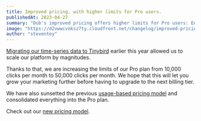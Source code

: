 ```yaml
---
title: Improved pricing, with higher limits for Pro users.
publishedAt: 2023-04-27
summary: "Dub's improved pricing offers higher limits for Pro users: Enjoy an increase from 10,000 to 50,000 clicks per month."
image: "https://d2vwwcvoksz7ty.cloudfront.net/changelog/improved-pricing.png"
author: "steventey"
---
```


[Migrating our time-series data to Tinybird](/changelog/tinybird-migration) earlier this year allowed us to scale our platform by magnitudes.

Thanks to that, we are increasing the limits of our Pro plan from 10,000 clicks per month to 50,000 clicks per month. We hope that this will let you grow your marketing further before having to upgrade to the next billing tier.

We have also sunsetted the previous [usage-based pricing model](https://twitter.com/dubdotco/status/1579466952594292737) and consolidated everything into the Pro plan.

Check out our [new pricing model](/pricing).
